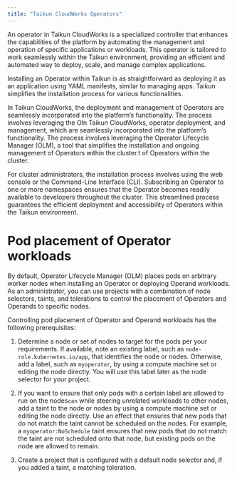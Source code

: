 ```yaml
---
title: "Taikun CloudWorks Operators"
---
```


An operator in Taikun CloudWorks is a specialized controller that enhances the capabilities of the platform by automating the management and operation of specific applications or workloads. This operator is tailored to work seamlessly within the Taikun environment, providing an efficient and automated way to deploy, scale, and manage complex applications.

Installing an Operator within Taikun is as straightforward as deploying it as an application using YAML manifests, similar to managing apps. Taikun simplifies the installation process for various functionalities.

In Taikun CloudWorks, the deployment and management of Operators are seamlessly incorporated into the platform’s functionality. The process involves leveraging the OIn Taikun CloudWorks, operator deployment, and management, which are seamlessly incorporated into the platform’s functionality. The process involves leveraging the Operator Lifecycle Manager (OLM), a tool that simplifies the installation and ongoing management of Operators within the cluster.t of Operators within the cluster.

For cluster administrators, the installation process involves using the web console or the Command-Line Interface (CLI). Subscribing an Operator to one or more namespaces ensures that the Operator becomes readily available to developers throughout the cluster. This streamlined process guarantees the efficient deployment and accessibility of Operators within the Taikun environment.

# Pod placement of Operator workloads

By default, Operator Lifecycle Manager (OLM) places pods on arbitrary worker nodes when installing an Operator or deploying Operand workloads. As an administrator, you can use projects with a combination of node selectors, taints, and tolerations to control the placement of Operators and Operands to specific nodes.

Controlling pod placement of Operator and Operand workloads has the following prerequisites:

1. Determine a node or set of nodes to target for the pods per your requirements. If available, note an existing label, such as `node-role.kubernetes.io/app`, that identifies the node or nodes. Otherwise, add a label, such as `myoperator`, by using a compute machine set or editing the node directly. You will use this label later as the node selector for your project.

2. If you want to ensure that only pods with a certain label are allowed to run on the nodes`can` while steering unrelated workloads to other nodes, add a taint to the node or nodes by using a compute machine set or editing the node directly. Use an effect that ensures that new pods that do not match the taint cannot be scheduled on the nodes. For example, a `myoperator:NoSchedule` taint ensures that new pods that do not match the taint are not scheduled onto that node, but existing pods on the node are allowed to remain.

3. Create a project that is configured with a default node selector and, if you added a taint, a matching toleration.